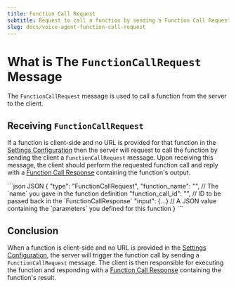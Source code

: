 ```yaml
---
title: Function Call Request
subtitle: Request to call a function by sending a Function Call Request message.
slug: docs/voice-agent-function-call-request
---
```



<Markdown src="../snippets/voice-agent.mdx" />

# What is The `FunctionCallRequest` Message

The `FunctionCallRequest` message is used to call a function from the server to the client.

## Receiving `FunctionCallRequest`

If a function is client-side and no URL is provided for that function in the [Settings Configuration](/docs/voice-agent-settings-configuration) then the server will request to call the function by sending the client a `FunctionCallRequest` message. Upon receiving this message, the client should perform the requested function call and reply with a [Function Call Response](/docs/voice-agent-function-call-response) containing the function's output.

<CodeGroup>
  ```json JSON
  {
    "type": "FunctionCallRequest",
    "function_name": "", // The `name` you gave in the function definition
    "function_call_id": "", // ID to be passed back in the `FunctionCallResponse`
    "input": {...} // A JSON value containing the `parameters` you defined for this function
  }
  ```
</CodeGroup>

## Conclusion

When a function is client-side and no URL is provided in the [Settings Configuration](/docs/voice-agent-settings-configuration), the server will trigger the function call by sending a `FunctionCallRequest` message. The client is then responsible for executing the function and responding with a [Function Call Response](/docs/voice-agent-function-call-response) containing the function's result.
